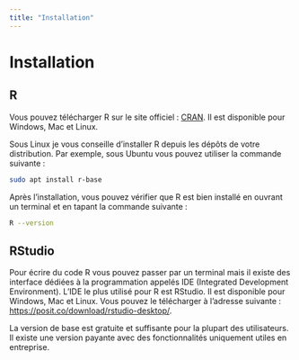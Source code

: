 ```yaml
---
title: "Installation"
---
```

# Installation

## R

 Vous pouvez  télécharger R sur le site officiel : [CRAN](https://cran.r-project.org/). Il est disponible pour Windows, Mac et Linux. 
 
 Sous Linux je vous conseille d'installer R depuis les dépôts de votre distribution. Par exemple, sous Ubuntu
 vous pouvez utiliser la commande suivante :
 
```bash
sudo apt install r-base
```

Après l'installation, vous pouvez vérifier que R est bien installé en ouvrant un terminal et en tapant la commande suivante :
```bash
R --version
```


## RStudio

 Pour écrire du code R vous pouvez passer par un terminal mais il existe des interface dédiées à la programmation  appelés IDE (Integrated Development Environment). L'IDE le plus utilisé pour R est RStudio. Il est disponible pour Windows, Mac et Linux. Vous pouvez le télécharger à l'adresse suivante : [https://posit.co/download/rstudio-desktop/](https://posit.co/download/rstudio-desktop/).
 
La version de base est gratuite et suffisante pour la plupart des utilisateurs. Il existe une version payante avec des fonctionnalités uniquement utiles en entreprise. 
